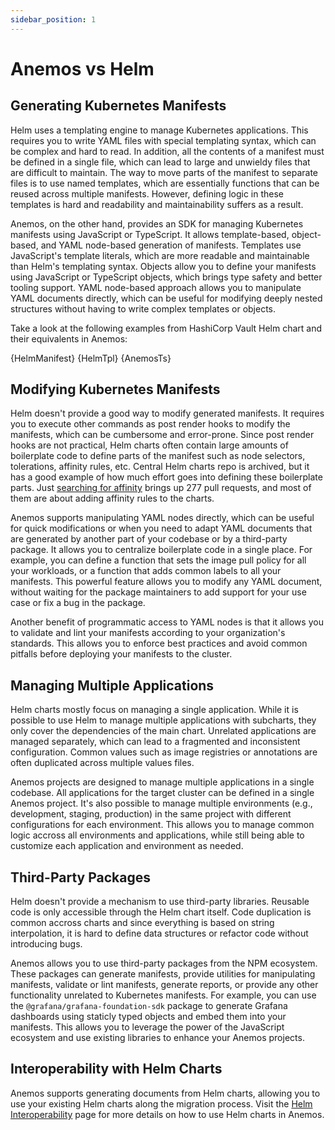 ```yaml
---
sidebar_position: 1
---
```




# Anemos vs Helm

## Generating Kubernetes Manifests

Helm uses a templating engine to manage Kubernetes applications. This requires you to write YAML files
with special templating syntax, which can be complex and hard to read. In addition, all the contents of
a manifest must be defined in a single file, which can lead to large and unwieldy files that are difficult to maintain.
The way to move parts of the manifest to separate files is to use named templates, which are
essentially functions that can be reused across multiple manifests. However, defining logic in these templates
is hard and readability and maintainability suffers as a result.

Anemos, on the other hand, provides an SDK for managing Kubernetes manifests using JavaScript or TypeScript.
It allows template-based, object-based, and YAML node-based generation of manifests. Templates use JavaScript's
template literals, which are more readable and maintainable than Helm's templating syntax. Objects
allow you to define your manifests using JavaScript or TypeScript objects, which brings type safety and better
tooling support. YAML node-based approach allows you to manipulate YAML documents directly, which can be useful
for modifying deeply nested structures without having to write complex templates or objects.

Take a look at the following examples from HashiCorp Vault Helm chart and their equivalents in Anemos:

<Tabs>
<TabItem value="Helm Manifest">
    <CodeBlock language='yaml' showLineNumbers>
        {HelmManifest}
    </CodeBlock>
</TabItem>

<TabItem value="Helm Named Template">
    <CodeBlock language='yaml' showLineNumbers>
        {HelmTpl}
    </CodeBlock>
</TabItem>
</Tabs>

<CodeBlock title='Anemos' language="typescript" showLineNumbers>
    {AnemosTs}
</CodeBlock>

## Modifying Kubernetes Manifests

Helm doesn't provide a good way to modify generated manifests. It requires you to execute other commands as post
render hooks to modify the manifests, which can be cumbersome and error-prone. Since post render hooks are not
practical, Helm charts often contain large amounts of boilerplate code to define parts of the manifest such as
node selectors, tolerations, affinity rules, etc. Central Helm charts repo is archived, but it has a good example of
how much effort goes into defining these boilerplate parts. Just [searching for affinity](https://github.com/search?q=repo%3Ahelm%2Fcharts+affinity&type=pullrequests)
brings up 277 pull requests, and most of them are about adding affinity rules to the charts.

Anemos supports manipulating YAML nodes directly, which can be useful for quick modifications or when you need
to adapt YAML documents that are generated by another part of your codebase or by a third-party package. It allows you to
centralize boilerplate code in a single place. For example, you can define a function that sets the image pull policy
for all your workloads, or a function that adds common labels to all your manifests. This powerful feature allows you to
modify any YAML document, without waiting for the package maintainers to add support for your use case or fix a bug in the package.

Another benefit of programmatic access to YAML nodes is that it allows you to validate and lint your manifests
according to your organization's standards. This allows you to enforce best practices and avoid common pitfalls
before deploying your manifests to the cluster.

##  Managing Multiple Applications

Helm charts mostly focus on managing a single application. While it is possible to use Helm to manage multiple applications
with subcharts, they only cover the dependencies of the main chart. Unrelated applications are managed separately, which can lead to
a fragmented and inconsistent configuration. Common values such as image registries or annotations are often duplicated across
multiple values files.

Anemos projects are designed to manage multiple applications in a single codebase. All applications for the target cluster
can be defined in a single Anemos project. It's also possible to manage multiple environments (e.g., development, staging, production)
in the same project with different configurations for each environment. This allows you to manage common logic accross all
environments and applications, while still being able to customize each application and environment as needed.

## Third-Party Packages

Helm doesn't provide a mechanism to use third-party libraries. Reusable code is only accessible through the Helm chart
itself. Code duplication is common accross charts and since everything is based on string interpolation, it is hard to
define data structures or refactor code without introducing bugs.

Anemos allows you to use third-party packages from the NPM ecosystem. These packages can generate manifests,
provide utilities for manipulating manifests, validate or lint manifests, generate reports, or provide any other functionality
unrelated to Kubernetes manifests. For example, you can use the `@grafana/grafana-foundation-sdk` package to generate Grafana dashboards
using staticly typed objects and embed them into your manifests. This allows you to leverage the power of the JavaScript ecosystem
and use existing libraries to enhance your Anemos projects.

## Interoperability with Helm Charts

Anemos supports generating documents from Helm charts, allowing you to use your existing Helm charts
along the migration process. Visit the [Helm Interoperability](/docs/reference/helm-interop) page for more details
on how to use Helm charts in Anemos.